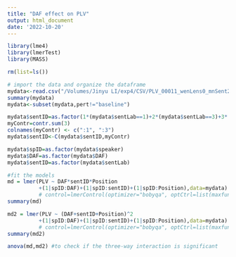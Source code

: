 ```yaml
---
title: "DAF effect on PLV"
output: html_document
date: '2022-10-20'
---
```


```r
library(lme4)
library(lmerTest)
library(MASS)
```

```r
rm(list=ls())
```

```r
# import the data and organize the dataframe
mydata<-read.csv("/Volumes/Jinyu LI/exp4/CSV/PLV_00011_wenLens0_mnSent2_MFCCs.csv", header=TRUE)
summary(mydata)
mydata<-subset(mydata,pert!="baseline")

mydata$sentID=as.factor(1*(mydata$sentLab==1)+2*(mydata$sentLab==3)+3*(mydata$sentLab==2))
myContr=contr.sum(3)
colnames(myContr) <- c(":1", ":3")
mydata$sentID<-C(mydata$sentID,myContr)

mydata$spID=as.factor(mydata$speaker)
mydata$DAF=as.factor(mydata$DAF)
mydata$sentID=as.factor(mydata$sentLab)
```

```r
#fit the models
md = lmer(PLV ~ DAF*sentID*Position
          +(1|spID:DAF)+(1|spID:sentID)+(1|spID:Position),data=mydata)
          # control=lmerControl(optimizer="bobyqa", optCtrl=list(maxfun=2e7)))
summary(md)

md2 = lmer(PLV ~ (DAF+sentID+Position)^2
          +(1|spID:DAF)+(1|spID:sentID)+(1|spID:Position),data=mydata)
          # control=lmerControl(optimizer="bobyqa", optCtrl=list(maxfun=2e7)))
summary(md2)

anova(md,md2) #to check if the three-way interaction is significant

```

